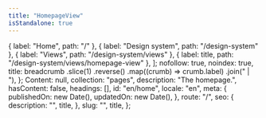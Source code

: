 ```yaml
---
title: "HomepageView"
isStandalone: true
---
```


  { label: "Home", path: "/" },
  { label: "Design system", path: "/design-system" },
  { label: "Views", path: "/design-system/views" },
  { label: title, path: "/design-system/views/homepage-view" },
];
  nofollow: true,
  noindex: true,
  title: breadcrumb
    .slice(1)
    .reverse()
    .map((crumb) => crumb.label)
    .join(" | "),
};
  Content: null,
  collection: "pages",
  description: "The homepage.",
  hasContent: false,
  headings: [],
  id: "en/home",
  locale: "en",
  meta: {
    publishedOn: new Date(),
    updatedOn: new Date(),
  },
  route: "/",
  seo: {
    description: "",
    title,
  },
  slug: "",
  title,
};

<HomepageView breadcrumb={breadcrumb} entry={fakePage} seo={seo} />
